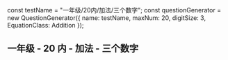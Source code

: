 
const testName = "一年级/20内/加法/三个数字";
const questionGenerator = new QuestionGenerator({
	name: testName,
	maxNum: 20,
	digitSize: 3,
	EquationClass: Addition
});

<Meta title={testName} parameters={defaultDocParams()} />

## 一年级 - 20 内 - 加法 - 三个数字

<Canvas className="custom-docs-story">
	<QuizContainer questionGenerator={questionGenerator} />
</Canvas>
